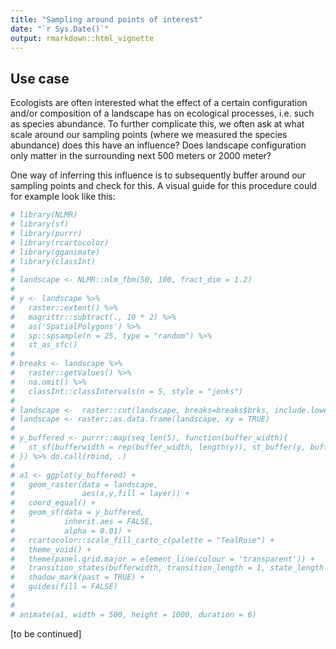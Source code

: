 ```yaml
---
title: "Sampling around points of interest"
date: "`r Sys.Date()`"
output: rmarkdown::html_vignette
---
```


## Use case
Ecologists are often interested what the effect of a certain configuration and/or composition of a landscape has on ecological processes, i.e. such as species abundance. To further complicate this, we often ask at what scale around our sampling points (where we measured the species abundance) does this have an influence? Does landscape configuration only matter in the surrounding next 500 meters or 2000 meter? 

One way of inferring this influence is to subsequently buffer around our sampling points and check for this. A visual guide for this procedure could for example look like this:

```r
# library(NLMR)
# library(sf)
# library(purrr)
# library(rcartocolor)
# library(gganimate)
# library(classInt)
# 
# landscape <- NLMR::nlm_fbm(50, 100, fract_dim = 1.2) 
# 
# y <- landscape %>%
#   raster::extent() %>%
#   magrittr::subtract(., 10 * 2) %>%
#   as('SpatialPolygons') %>%
#   sp::spsample(n = 25, type = "random") %>% 
#   st_as_sfc()
# 
# breaks <- landscape %>%
#   raster::getValues() %>%
#   na.omit() %>%
#   classInt::classIntervals(n = 5, style = "jenks")
# 
# landscape <-  raster::cut(landscape, breaks=breaks$brks, include.lowest=T)
# landscape <- raster::as.data.frame(landscape, xy = TRUE)
# 
# y_buffered <- purrr::map(seq_len(5), function(buffer_width){
#   st_sf(bufferwidth = rep(buffer_width, length(y)), st_buffer(y, buffer_width))
# }) %>% do.call(rbind, .)
# 
# a1 <- ggplot(y_buffered) +
#   geom_raster(data = landscape, 
#               aes(x,y,fill = layer)) +
#   coord_equal() +
#   geom_sf(data = y_buffered,
#           inherit.aes = FALSE,
#           alpha = 0.01) +
#   rcartocolor::scale_fill_carto_c(palette = "TealRose") + 
#   theme_void() +
#   theme(panel.grid.major = element_line(colour = 'transparent')) +
#   transition_states(bufferwidth, transition_length = 1, state_length = 1) +
#   shadow_mark(past = TRUE) +
#   guides(fill = FALSE) 
#   
# 
# animate(a1, width = 500, height = 1000, duration = 6)
```

[to be continued]

